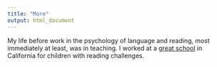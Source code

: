 ```yaml
---
title: "More"
output: html_document
---
```


My life before work in the psychology of language and reading, most immediately at least, was in teaching. I worked at a [great school](https://en.wikipedia.org/wiki/Charles_Armstrong_School) in California for children with reading challenges.